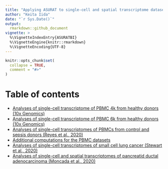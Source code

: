 ```yaml
---
title: "Applying ASURAT to single-cell and spatial transcriptome datasets"
author: "Keita Iida"
date: "`r Sys.Date()`"
output:
  rmarkdown::github_document
vignette: >
  %\VignetteIndexEntry{ASURATBI}
  %\VignetteEngine{knitr::rmarkdown}
  %\VignetteEncoding{UTF-8}
---
```


```r
knitr::opts_chunk$set(
  collapse = TRUE,
  comment = "#>"
)
```



# Table of contents
* [Analyses of single-cell transcriptome of PBMC 4k from healthy donors (10x Genomics)](https://keita-iida.github.io/ASURATBI/docs/02-pbmc4k.html)
* [Analyses of single-cell transcriptome of PBMC 6k from healthy donors (10x Genomics)](https://keita-iida.github.io/ASURATBI//docs/03-pbmc6k.html)
* [Analyses of single-cell transcriptomes of PBMCs from control and sepsis donors (Reyes et al., 2020)](https://keita-iida.github.io/ASURATBI//docs/04-pbmc130k.html)
* [Additional computations for the PBMC datasets](https://keita-iida.github.io/ASURATBI//docs/06-pbmcs.html)
* [Analyses of single-cell transcriptomes of small cell lung cancer (Stewart et al., 2020)](https://keita-iida.github.io/ASURATBI//docs/01-sclc.html)
* [Analyses of single-cell and spatial transcriptomes of pancreatid ductal adenocarcinoma (Moncada et al., 2020)](https://keita-iida.github.io/ASURATBI//docs/05-pdac.html)

